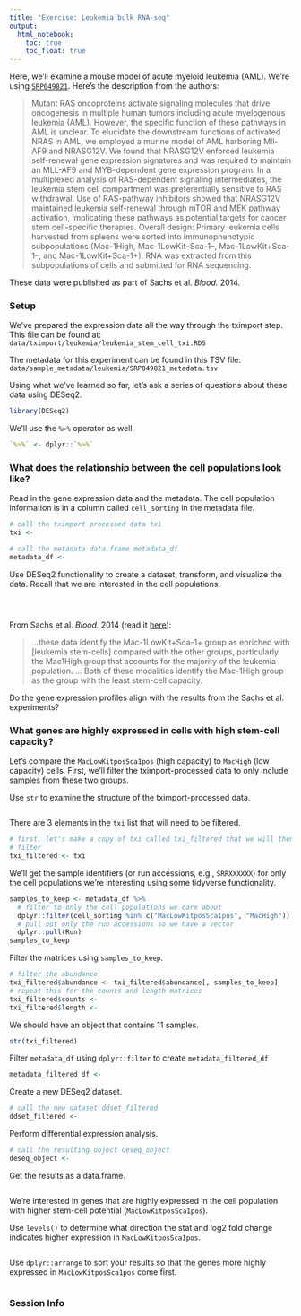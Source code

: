 ```yaml
---
title: "Exercise: Leukemia bulk RNA-seq"
output:   
  html_notebook: 
    toc: true
    toc_float: true
---
```


Here, we'll examine a mouse model of acute myeloid leukemia (AML).
We're using [`SRP049821`](https://www.ebi.ac.uk/ena/data/view/PRJNA267255).
Here's the description from the authors:

> Mutant RAS oncoproteins activate signaling molecules that drive oncogenesis in multiple human tumors including acute myelogenous leukemia (AML). However, the specific function of these pathways in AML is unclear. To elucidate the downstream functions of activated NRAS in AML, we employed a murine model of AML harboring Mll-AF9 and NRASG12V. We found that NRASG12V enforced leukemia self-renewal gene expression signatures and was required to maintain an MLL-AF9 and MYB-dependent gene expression program. In a multiplexed analysis of RAS-dependent signaling intermediates, the leukemia stem cell compartment was preferentially sensitive to RAS withdrawal. Use of RAS-pathway inhibitors showed that NRASG12V maintained leukemia self-renewal through mTOR and MEK pathway activation, implicating these pathways as potential targets for cancer stem cell-specific therapies. Overall design: Primary leukemia cells harvested from spleens were sorted into immunophenotypic subpopulations (Mac-1High, Mac-1LowKit–Sca-1–, Mac-1LowKit+Sca-1–, and Mac-1LowKit+Sca-1+). RNA was extracted from this subpopulations of cells and submitted for RNA sequencing.

These data were published as part of Sachs et al. _Blood._ 2014.

### Setup 

We've prepared the expression data all the way through the tximport step.
This file can be found at: `data/tximport/leukemia/leukemia_stem_cell_txi.RDS`

The metadata for this experiment can be found in this TSV file: `data/sample_metadata/leukemia/SRP049821_metadata.tsv`

Using what we've learned so far, let's ask a series of questions about these
data using DESeq2.

```r
library(DESeq2)
```

We'll use the `%>%` operator as well.

```r
`%>%` <- dplyr::`%>%`
```

### What does the relationship between the cell populations look like?

Read in the gene expression data and the metadata.
The cell population information is in a column called `cell_sorting` in the
metadata file.

```r
# call the tximport processed data txi
txi <- 
```

```r
# call the metadata data.frame metadata_df
metadata_df <- 
```

Use DESeq2 functionality to create a dataset, transform, and visualize the data.
Recall that we are interested in the cell populations.

```r

```

```r

```

```r

```

From Sachs et al. _Blood._ 2014 (read it [here](https://www.ncbi.nlm.nih.gov/pmc/articles/PMC4239336/)):

> ...these data identify the Mac-1LowKit+Sca-1+ group as enriched with [leukemia stem-cells] compared with the other groups, particularly the Mac1High group that accounts for the majority of the leukemia population.
...
Both of these modalities identify the Mac-1High group as the group with the least stem-cell capacity.

Do the gene expression profiles align with the results from the Sachs et al. 
experiments?

### What genes are highly expressed in cells with high stem-cell capacity?

Let's compare the `MacLowKitposSca1pos` (high capacity) to `MacHigh` (low 
capacity) cells.
First, we'll filter the tximport-processed data to only include samples
from these two groups.

Use `str` to examine the structure of the tximport-processed data.

```r

```

There are 3 elements in the `txi` list that will need to be filtered.

```r
# first, let's make a copy of txi called txi_filtered that we will then
# filter
txi_filtered <- txi
```

We'll get the sample identifiers (or run accessions, e.g., `SRRXXXXXX`) for
only the cell populations we're interesting using some tidyverse functionality.

```r
samples_to_keep <- metadata_df %>%
  # filter to only the cell populations we care about
  dplyr::filter(cell_sorting %in% c("MacLowKitposSca1pos", "MacHigh")) %>%
  # pull out only the run accessions so we have a vector
  dplyr::pull(Run)
samples_to_keep
```

Filter the matrices using `samples_to_keep`.

```r
# filter the abundance
txi_filtered$abundance <- txi_filtered$abundance[, samples_to_keep]
# repeat this for the counts and length matrices
txi_filtered$counts <-
txi_filtered$length <- 
```

We should have an object that contains 11 samples.

```r
str(txi_filtered)
```

Filter `metadata_df` using `dplyr::filter` to create `metadata_filtered_df`

```r
metadata_filtered_df <-
```

Create a new DESeq2 dataset.

```r
# call the new dataset ddset_filtered
ddset_filtered <- 
```

Perform differential expression analysis.

```r
# call the resulting object deseq_object
deseq_object <- 
```

Get the results as a data.frame.

```r

```

We're interested in genes that are highly expressed in the cell population
with higher stem-cell potential (`MacLowKitposSca1pos`).

Use `levels()` to determine what direction the stat and log2 fold change 
indicates higher expression in `MacLowKitposSca1pos`. 

```r

```

Use `dplyr::arrange` to sort your results so that the genes more highly 
expressed in `MacLowKitposSca1pos` come first.

```r

```

### Session Info

```r

```

